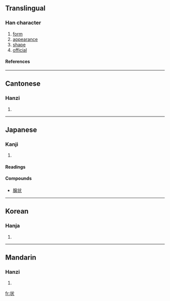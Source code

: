 {{see|狀}}

==Translingual==
===Han character===
{{Han char|rn=94|rad=犬|as=03|sn=6|four=|canj=中一戈大 (LMIK)}}
# [[form]]
# [[appearance]]
# [[shape]]
# [[official]]
====References====
{{Han ref|kx=0706.171|dkj=20257|dj=1119.100|hdz=21332.030|uh=72B6|ud=29366}}

----
==Cantonese==
===Hanzi===
{{yue-hanzi|jyut=|y=jong6}}
# {{defn|Cantonese}}

----
==Japanese==
===Kanji===
{{ja-kanji|grade=5|rs=犬03}}
# {{defn|Japanese}} 
====Readings====
{{ja-readings|on=[[じょう]] (jō)|kun=[[かたち]] (katachi)}}

====Compounds====
* [[腺状]]

----
==Korean==
===Hanja===
{{ko-hanja|hangeul=[[장]], [[상]]|eumhun=|rv=jang, sang|mr=chang, sang|y=cang, sang}}
# {{defn|Korean}}

----
==Mandarin==
===Hanzi===
{{cmn-hanzi|tra=狀|pin=[[zhuàng]] (zhuang4)|wg=chuang<sup>4</sup>}}
# {{defn|Mandarin}}

[[fr:状]]